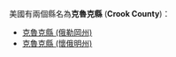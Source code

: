 美國有兩個縣名為'''克魯克縣''' ('''Crook County''')：
* [[克魯克縣_(俄勒岡州)|克魯克縣 (俄勒岡州)]]
* [[克魯克縣_(懷俄明州)|克魯克縣 (懷俄明州)]]

{{disambig|K克魯克縣|Cat=四字县名消歧义}}